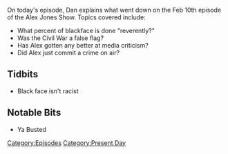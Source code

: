 {{DEFAULTSORT:
    #_EPISODE_0011:February 10, 2017
}}{{Episode
    | title           = February 10, 2017
    | caption         = [https://knowledgefight.libsyn.com/knowledge-fight-feb-10-2017 Listen to this episode on Libsyn]
    | episodeNumber   = 11
    | length          = 01:55:43
    | airDate         = February 13, 2017
    | coverageDate    = February 10, 2017
    | episodeType     = [[:Category:Present Day|Present Day]]
    | previousEpisode = [[InfoWars Roulette 1|InfoWars Roulette #1]]
    | nextEpisode     = [[12: Jon Rappoport]]
}}

{{Stub}}

On today's episode, Dan explains what went down on the Feb 10th episode of the Alex Jones Show. Topics covered include:

*What percent of blackface is done "reverently?"
*Was the Civil War a false flag?
*Has Alex gotten any better at media criticism?
*Did Alex just commit a crime on air?

==Tidbits==

*Black face isn't racist

==Notable Bits==

*Ya Busted

[[Category:Episodes]]
[[Category:Present Day]]
